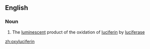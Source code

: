 ==English==

===Noun===
{{en-noun}}

# {{context|biochemistry}} The [[luminescent]] product of the oxidation of [[luciferin]] by [[luciferase]]

[[zh:oxyluciferin]]